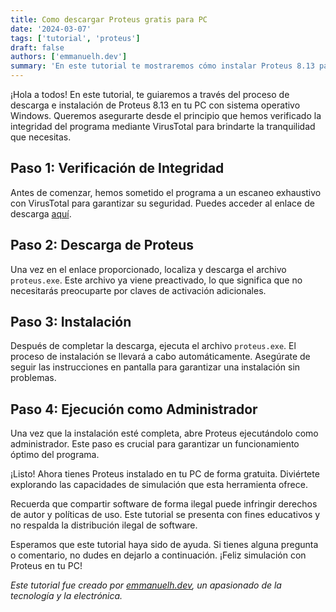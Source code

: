 ```yaml
---
title: Como descargar Proteus gratis para PC
date: '2024-03-07'
tags: ['tutorial', 'proteus']
draft: false
authors: ['emmanuelh.dev']
summary: 'En este tutorial te mostraremos cómo instalar Proteus 8.13 para Windows'
---
```


¡Hola a todos! En este tutorial, te guiaremos a través del proceso de descarga e instalación de Proteus 8.13 en tu PC con sistema operativo Windows. Queremos asegurarte desde el principio que hemos verificado la integridad del programa mediante VirusTotal para brindarte la tranquilidad que necesitas.

## Paso 1: Verificación de Integridad

Antes de comenzar, hemos sometido el programa a un escaneo exhaustivo con VirusTotal para garantizar su seguridad. Puedes acceder al enlace de descarga [aquí](https://drive.google.com/drive/u/0/folders/1RZ3G9JXHu8lDZnKep8JWQYhilmPvsR-r).

## Paso 2: Descarga de Proteus

Una vez en el enlace proporcionado, localiza y descarga el archivo `proteus.exe`. Este archivo ya viene preactivado, lo que significa que no necesitarás preocuparte por claves de activación adicionales.

## Paso 3: Instalación

Después de completar la descarga, ejecuta el archivo `proteus.exe`. El proceso de instalación se llevará a cabo automáticamente. Asegúrate de seguir las instrucciones en pantalla para garantizar una instalación sin problemas.

## Paso 4: Ejecución como Administrador

Una vez que la instalación esté completa, abre Proteus ejecutándolo como administrador. Este paso es crucial para garantizar un funcionamiento óptimo del programa.

¡Listo! Ahora tienes Proteus instalado en tu PC de forma gratuita. Diviértete explorando las capacidades de simulación que esta herramienta ofrece.

Recuerda que compartir software de forma ilegal puede infringir derechos de autor y políticas de uso. Este tutorial se presenta con fines educativos y no respalda la distribución ilegal de software.

Esperamos que este tutorial haya sido de ayuda. Si tienes alguna pregunta o comentario, no dudes en dejarlo a continuación. ¡Feliz simulación con Proteus en tu PC!

*Este tutorial fue creado por [emmanuelh.dev](#), un apasionado de la tecnología y la electrónica.*
